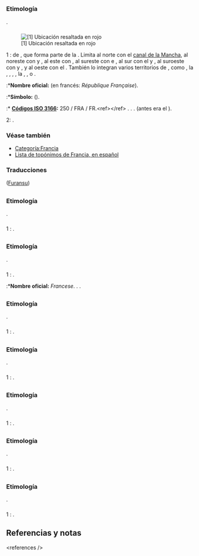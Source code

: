 {{desambiguación|Fráncia}}

== {{lengua|es}} ==
{{pron-graf
|división=Fran - cia
|pron=seseo|altpron=No seseante|fone=ˈfɾan.θja|audio=LL-Q1321 (spa)-Rodelar-Francia.wav
|2pron=seseo|alt2pron=Seseante|2fone=ˈfɾan.sja
|longitud_silábica=2
|número_letras=7
|acentuación=grave
}}

=== Etimología ===
{{etimología}}.

=== {{sustantivo propio|es|género=femenino}} ===
{{inflect.es.sust.sing.tantum}}

[[Archivo:France in the World.svg|thumb|[1] Ubicación resaltada en rojo]]
;1 {{países}}: {{plm|país}} de {{l|es|Europa}} {{l|es|occidental}}, que forma parte de la {{l|es|Unión Europea}}. Limita al norte con el [[w:canal de la Mancha|canal de la Mancha]], al noreste con {{l|es|Bélgica}} y {{l|es|Luxemburgo}}, al este con {{l|es|Alemania}}, al sureste con {{l|es|Suiza}} e {{l|es|Italia}}, al sur con el {{l|es|mar Mediterráneo}} y {{l|es|Mónaco}}, al suroeste con {{l|es|Andorra}} y {{l|es|España}}, y al oeste con el {{l|es|océano Atlántico}}. También lo integran varios territorios de {{l|es|ultramar}}, como {{l|es|Guadalupe}}, la {{l|es|Guayana Francesa}}, {{l|es|Martinica}}, {{l|es|Mayotte}}, {{l|es|Nueva Caledonia}}, la {{l|es|Polinesia Francesa}}, {{l|es|Reunión}}, {{l|es|San Pedro y Miquelón}} o {{l|es|Wallis y Futuna}}.
:*'''Nombre oficial:''' ''{{plm|república}} {{plm|francesa}}'' (en francés: ''République Française'').
:*'''Símbolo:''' {{l|trans|🇫🇷}} ({{l|es|emoji}}).
:* '''[[Wikipedia:es:ISO 3166|Códigos ISO 3166]]:''' 250 / FRA / FR.&lt;ref&gt;{{cita web |url= https://www.iso.org/obp/ui/#iso:code:3166:FR|título= FR - France|fechaacceso=25 de agosto de 2022|obra= ISO 3166 — Codes for the representation of names of countries and their subdivisions|editorial= [[Wikipedia:es:Organización Internacional de Normalización|ISO]]|idioma= inglés}}&lt;/ref&gt;
{{relacionado|tit=Gentilicio|francés}}.
{{relacionado|tit=Capital|París}}.
{{relacionado|tit=Idioma oficial|francés}}.
{{relacionado|tit=Moneda|euro}} (antes era el {{l|es|franco}}).

;2: {{antropónimo femenino}}.

=== Véase también ===
* [[:Categoría:Francia|Categoría:Francia]]
* [[:Categoría:ES:Topónimos de Francia|Lista de topónimos de Francia, en español]]
{{Commons}}
{{Wikinoticias}}
{{Wikipedia}}
{{Wikiquote}}
{{Wikiviajes}}
{{clear}}

=== Traducciones ===
{{trad-arriba}}
{{t+|de|Frankreich|n}}
{{t+|an|Franzia}}
{{t+|ast|Francia}}
{{t+|az|Fransa}}
{{t+|cs|Francie}}
{{t+|za|1|Fazgoz}}
{{t+|da|Frankrig}}
{{t+|sk|Francúzsko}}
{{t+|sl|Francija}}
{{t+|eo|Francio}}
{{t+|eu|Frantzia}}
{{t+|fi|Ranska}}
{{t+|fr|France|f}}
{{t+|fy|Frankryk}}
{{t+|el|Γαλλία|f}}
{{t+|nl|Frankrijk}}
{{t+|he|1|צרפת}}
{{trad-centro}}
{{t+|hu|Franciaország}}
{{t+|hi|फ्रांस}}
{{t+|ang|Francland}}
{{t+|en|France}}
{{t+|id|Perancis}}
{{t+|it|Francia}}
{{t+|ja|フランス}} ([[Furansu]])
{{t+|la|1|Francia|,|2|Francogallia}}
{{t+|lt|Prancūzija}}
{{t+|mt|Franza}}
{{t+|cmn|法国|tr={{l|cmn|Fǎguó}}}}
{{t+|mwl|Fráncia}}
{{t+|mn|1|Франц}}
{{t+|pl|1|Francja|f}}
{{t+|pt|França}}
{{t+|tr|Fransa}}
{{t+|uk|Франція|f}}
{{trad-abajo}}

== {{lengua|ast}} ==
{{pron-graf|leng=ast
|fone=ˈfɾan.θja
|fone2=ˈfɾaŋn.θja
}}

=== Etimología ===
{{etimología|leng=ast}}.

=== {{sustantivo propio|ast}} ===
;1 {{países|leng=ast}}: {{plm}}.

== {{lengua|it}} ==
{{pron-graf|leng=it}}

=== Etimología ===
{{etimología|leng=it}}.

=== {{sustantivo propio|it}} ===

;1 {{países|leng=it}}: {{plm}}.
:*'''Nombre oficial:''' ''{{plm|repubblica|it}} Francese''.
{{relacionado|tit=Gentilicio|leng=it|francese}}.
{{relacionado|tit=Capital|leng=it|Parigi}}.

{{Wikipedia|leng=it}}
{{Wikiviajes|leng=it}}

== {{lengua|la}} ==
{{pron-graf|leng=la}}

=== Etimología ===
{{etimología|leng=la}}.

=== {{sustantivo propio|la}} ===
;1 {{países|leng=la}}: {{plm}}.

== {{lengua|yua}} ==
{{pron-graf|leng=yua}}

=== Etimología ===
{{etimología|leng=yua}}.

=== {{sustantivo propio|yua}} ===
;1 {{países|leng=yua}}: {{plm}}.

== {{lengua|nch}} ==
{{pron-graf|leng=nch}}

=== Etimología ===
{{etimología|leng=nch}}.

=== {{sustantivo propio|nch}} ===
;1 {{países|leng=nch}}: {{plm}}.

== {{lengua|nhw}} ==
{{pron-graf|leng=nhw}}

=== Etimología ===
{{etimología|leng=nhw}}.

=== {{sustantivo propio|nhw}} ===
;1 {{países|leng=nhw}}: {{plm|Francia}}.

== {{lengua|zai}} ==
{{pron-graf|leng=zai}}

=== Etimología ===
{{etimología|leng=zai}}.

=== {{sustantivo propio|zai}} ===
;1 {{países|leng=zai}}: {{plm|Francia}}.

== Referencias y notas ==
&lt;references /&gt;